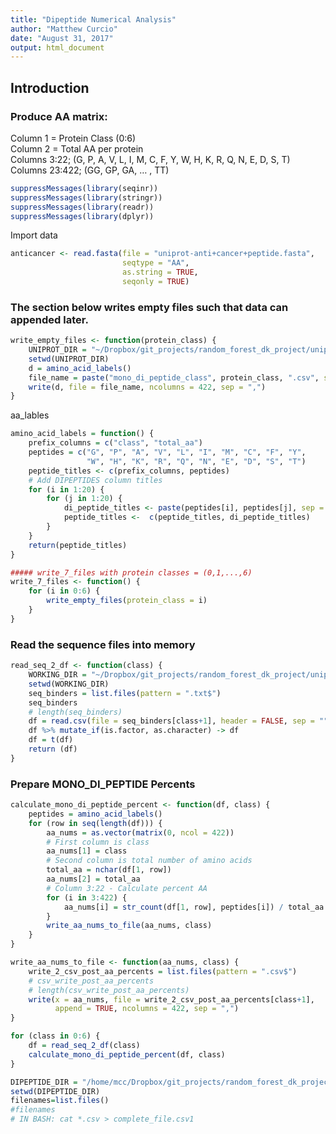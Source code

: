 ```yaml
---
title: "Dipeptide Numerical Analysis"
author: "Matthew Curcio"
date: "August 31, 2017"
output: html_document
---
```



## Introduction   

### Produce AA matrix:  

Column 1 = Protein Class (0:6)  
Column 2 = Total AA per protein  
Columns 3:22; (G, P, A, V, L, I, M, C, F, Y, W, H, K, R, Q, N, E, D, S, T)  
Columns 23:422; (GG, GP, GA, ... , TT)  


```r
suppressMessages(library(seqinr))
suppressMessages(library(stringr))
suppressMessages(library(readr))
suppressMessages(library(dplyr))
```

Import data
```r
anticancer <- read.fasta(file = "uniprot-anti+cancer+peptide.fasta",
                         seqtype = "AA", 
                         as.string = TRUE,
                         seqonly = TRUE)
```

### The section below writes empty files such that data can appended later.

```r

write_empty_files <- function(protein_class) {
    UNIPROT_DIR = "~/Dropbox/git_projects/random_forest_dk_project/uniprot_1"
    setwd(UNIPROT_DIR)
    d = amino_acid_labels()
    file_name = paste("mono_di_peptide_class", protein_class, ".csv", sep = "")
    write(d, file = file_name, ncolumns = 422, sep = ",")
}
```

aa_lables
```r
amino_acid_labels = function() {
    prefix_columns = c("class", "total_aa")
    peptides = c("G", "P", "A", "V", "L", "I", "M", "C", "F", "Y",
                 "W", "H", "K", "R", "Q", "N", "E", "D", "S", "T")
    peptide_titles <- c(prefix_columns, peptides)
    # Add DIPEPTIDES column titles
    for (i in 1:20) {
        for (j in 1:20) {
            di_peptide_titles <- paste(peptides[i], peptides[j], sep = "")
            peptide_titles <-  c(peptide_titles, di_peptide_titles)
        }
    }
    return(peptide_titles)
}
```


```r
    
##### write_7_files with protein classes = (0,1,...,6)
write_7_files <- function() {
    for (i in 0:6) {
        write_empty_files(protein_class = i)
    }
}
```

### Read the sequence files into memory

```r

read_seq_2_df <- function(class) {
    WORKING_DIR = "~/Dropbox/git_projects/random_forest_dk_project/uniprot_1"
    setwd(WORKING_DIR)
    seq_binders = list.files(pattern = ".txt$")
    seq_binders
    # length(seq_binders)
    df = read.csv(file = seq_binders[class+1], header = FALSE, sep = "")
    df %>% mutate_if(is.factor, as.character) -> df
    df = t(df)
    return (df)
}
```


### Prepare MONO_DI_PEPTIDE Percents

```r

calculate_mono_di_peptide_percent <- function(df, class) {
    peptides = amino_acid_labels()
    for (row in seq(length(df))) {
        aa_nums = as.vector(matrix(0, ncol = 422))
        # First column is class
        aa_nums[1] = class
        # Second column is total number of amino acids
        total_aa = nchar(df[1, row])
        aa_nums[2] = total_aa
        # Column 3:22 - Calculate percent AA
        for (i in 3:422) {
            aa_nums[i] = str_count(df[1, row], peptides[i]) / total_aa
        }
        write_aa_nums_to_file(aa_nums, class)
    }
}
```


```r

write_aa_nums_to_file <- function(aa_nums, class) {
    write_2_csv_post_aa_percents = list.files(pattern = ".csv$")
    # csv_write_post_aa_percents
    # length(csv_write_post_aa_percents)
    write(x = aa_nums, file = write_2_csv_post_aa_percents[class+1], 
          append = TRUE, ncolumns = 422, sep = ",")
}
```

```r

for (class in 0:6) {
    df = read_seq_2_df(class)
    calculate_mono_di_peptide_percent(df, class)
}
```

```r


DIPEPTIDE_DIR = "/home/mcc/Dropbox/git_projects/random_forest_dk_project/uniprot_1/dipeptides"
setwd(DIPEPTIDE_DIR)
filenames=list.files()
#filenames
# IN BASH: cat *.csv > complete_file.csv1

```




